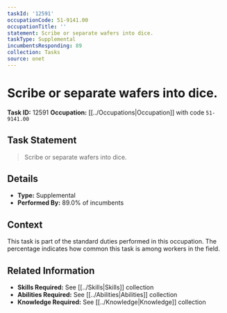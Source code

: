 ```yaml
---
taskId: '12591'
occupationCode: 51-9141.00
occupationTitle: ''
statement: Scribe or separate wafers into dice.
taskType: Supplemental
incumbentsResponding: 89
collection: Tasks
source: onet
---
```

# Scribe or separate wafers into dice.

**Task ID:** 12591
**Occupation:** [[../Occupations|Occupation]] with code `51-9141.00`

## Task Statement

> Scribe or separate wafers into dice.

## Details

- **Type:** Supplemental
- **Performed By:** 89.0% of incumbents

## Context

This task is part of the standard duties performed in this occupation. The percentage indicates how common this task is among workers in the field.

## Related Information

- **Skills Required:** See [[../Skills|Skills]] collection
- **Abilities Required:** See [[../Abilities|Abilities]] collection
- **Knowledge Required:** See [[../Knowledge|Knowledge]] collection
